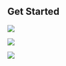 

## Get Started

<Row>

<Column colLg={4} colMd={4} noGutterMdLeft>
<ArticleCard
    color="dark"
    title="Introduction"
    subTitle="Get an introduction to the patterns described"
    href="/overview/pattern-introduction"
    >

![](resources/images/hacktoberfest.png)

</ArticleCard>

</Column>


<Column colLg={4} colMd={4} noGutterMdLeft>
<ArticleCard
    color="dark"
    title="IBM Cloud Concepts"
    subTitle="Understand the main concepts that underpin IBM Cloud"
    href="/concepts/cloud-native-overview"
    >

![](resources/images/v10.7-release.png)

</ArticleCard>
</Column>


<Column colLg={4} colMd={4} noGutterMdLeft>
<ArticleCard
    color="dark"
    title="Patterns"
    subTitle="Understand the patterns described"
    href="/overview/pattern-introduction"
    w>

![](/resources/images/Article_03.png)

</ArticleCard>
</Column>


</Row>



